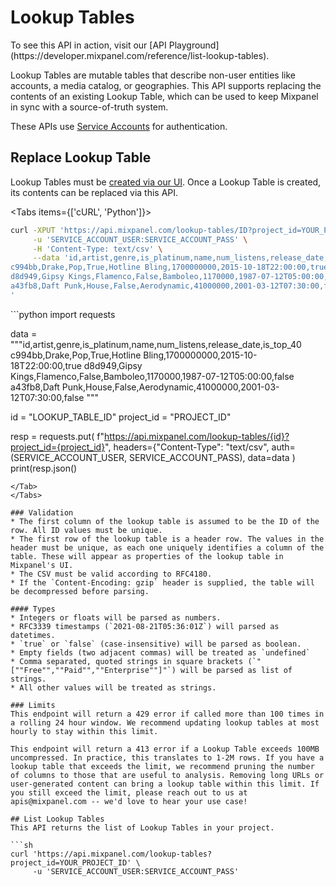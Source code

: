 

# Lookup Tables

<CustomCallout type="info">
  To see this API in action, visit our [API Playground](https://developer.mixpanel.com/reference/list-lookup-tables).
</CustomCallout>

Lookup Tables are mutable tables that describe non-user entities like accounts, a media catalog, or geographies. This API supports replacing the contents of an existing Lookup Table, which can be used to keep Mixpanel in sync with a source-of-truth system.

These APIs use [Service Accounts](/reference/authentication#service-accounts) for authentication.

## Replace Lookup Table
Lookup Tables must be [created via our UI](/docs/tracking/how-tos/lookup-tables). Once a Lookup Table is created, its contents can be replaced via this API.

<Tabs items={['cURL', 'Python']}>
<Tab>
```sh
curl -XPUT 'https://api.mixpanel.com/lookup-tables/ID?project_id=YOUR_PROJECT_ID' \
     -u 'SERVICE_ACCOUNT_USER:SERVICE_ACCOUNT_PASS' \
     -H 'Content-Type: text/csv' \
     --data 'id,artist,genre,is_platinum,name,num_listens,release_date,is_top_40
c994bb,Drake,Pop,True,Hotline Bling,1700000000,2015-10-18T22:00:00,true
d8d949,Gipsy Kings,Flamenco,False,Bamboleo,1170000,1987-07-12T05:00:00,false
a43fb8,Daft Punk,House,False,Aerodynamic,41000000,2001-03-12T07:30:00,false
'
```
</Tab>
<Tab>
```python
import requests

data = """id,artist,genre,is_platinum,name,num_listens,release_date,is_top_40
c994bb,Drake,Pop,True,Hotline Bling,1700000000,2015-10-18T22:00:00,true
d8d949,Gipsy Kings,Flamenco,False,Bamboleo,1170000,1987-07-12T05:00:00,false
a43fb8,Daft Punk,House,False,Aerodynamic,41000000,2001-03-12T07:30:00,false
"""

id = "LOOKUP_TABLE_ID"
project_id = "PROJECT_ID"

resp = requests.put(
    f"https://api.mixpanel.com/lookup-tables/{id}?project_id={project_id}",
    headers={"Content-Type": "text/csv",
    auth=(SERVICE_ACCOUNT_USER, SERVICE_ACCOUNT_PASS),
    data=data
)
print(resp.json()
```
</Tab>
</Tabs>

### Validation
* The first column of the lookup table is assumed to be the ID of the row. All ID values must be unique.
* The first row of the lookup table is a header row. The values in the header must be unique, as each one uniquely identifies a column of the table. These will appear as properties of the lookup table in Mixpanel's UI.
* The CSV must be valid according to RFC4180.
* If the `Content-Encoding: gzip` header is supplied, the table will be decompressed before parsing.

#### Types
* Integers or floats will be parsed as numbers.
* RFC3339 timestamps (`2021-08-21T05:36:01Z`) will parsed as datetimes.
* `true` or `false` (case-insensitive) will be parsed as boolean.
* Empty fields (two adjacent commas) will be treated as `undefined`
* Comma separated, quoted strings in square brackets (`"[""Free"",""Paid"",""Enterprise""]"`) will be parsed as list of strings.
* All other values will be treated as strings.

### Limits
This endpoint will return a 429 error if called more than 100 times in a rolling 24 hour window. We recommend updating lookup tables at most hourly to stay within this limit.

This endpoint will return a 413 error if a Lookup Table exceeds 100MB uncompressed. In practice, this translates to 1-2M rows. If you have a lookup table that exceeds the limit, we recommend pruning the number of columns to those that are useful to analysis. Removing long URLs or user-generated content can bring a lookup table within this limit. If you still exceed the limit, please reach out to us at apis@mixpanel.com -- we'd love to hear your use case!

## List Lookup Tables
This API returns the list of Lookup Tables in your project.

```sh
curl 'https://api.mixpanel.com/lookup-tables?project_id=YOUR_PROJECT_ID' \
     -u 'SERVICE_ACCOUNT_USER:SERVICE_ACCOUNT_PASS'
```
